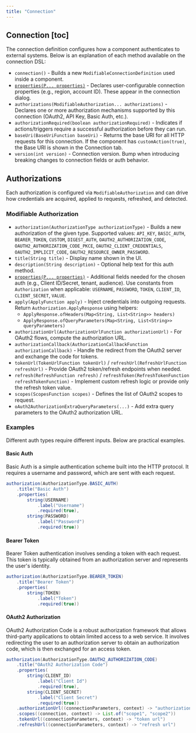 ```yaml
---
title: "Connection"
---
```


## Connection [toc]

The connection definition configures how a component authenticates to external systems. Below is an explanation of each method available on the connection DSL:

- `connection()` - Builds a new `ModifiableConnectionDefinition` used inside a component.
- [`properties(P... properties)`](/developer-guide/component-specification/property) - Declares user-configurable connection properties (e.g., region, account ID). These appear in the connection dialog.
- `authorizations(ModifiableAuthorization... authorizations)` - Declares one or more authorization mechanisms supported by this connection (OAuth2, API Key, Basic Auth, etc.).
- `authorizationRequired(boolean authorizationRequired)` - Indicates if actions/triggers require a successful authorization before they can run.
- `baseUri(BaseUriFunction baseUri)` - Returns the base URI for all HTTP requests for this connection. If the component has `customAction(true)`, the Base URI is shown in the Connection tab.
- `version(int version)` - Connection version. Bump when introducing breaking changes to connection fields or auth behavior.

## Authorizations

Each authorization is configured via `ModifiableAuthorization` and can drive how credentials are acquired, applied to requests, refreshed, and detected.

### Modifiable Authorization

- `authorization(AuthorizationType authorizationType)` - Builds a new authorization of the given type. Supported values: `API_KEY`, `BASIC_AUTH`, `BEARER_TOKEN`, `CUSTOM`, `DIGEST_AUTH`, `OAUTH2_AUTHORIZATION_CODE`, `OAUTH2_AUTHORIZATION_CODE_PKCE`, `OAUTH2_CLIENT_CREDENTIALS`, `OAUTH2_IMPLICIT_CODE`, `OAUTH2_RESOURCE_OWNER_PASSWORD`.
- `title(String title)` - Display name shown in the UI.
- `description(String description)` - Optional help text for this auth method.
- [`properties(P... properties)`](/developer-guide/component-specification/property) - Additional fields needed for the chosen auth (e.g., Client ID/Secret, tenant, audience). Use constants from `Authorization` when applicable: `USERNAME`, `PASSWORD`, `TOKEN`, `CLIENT_ID`, `CLIENT_SECRET`, `VALUE`.
- `apply(ApplyFunction apply)` - Inject credentials into outgoing requests. Return `Authorization.ApplyResponse` using helpers:
  - `ApplyResponse.ofHeaders(Map<String, List<String>> headers)`
  - `ApplyResponse.ofQueryParameters(Map<String, List<String>> queryParameters)`
- `authorizationUrl(AuthorizationUrlFunction authorizationUrl)` - For OAuth2 flows, compute the authorization URL.
- `authorizationCallback(AuthorizationCallbackFunction authorizationCallback)` - Handle the redirect from the OAuth2 server and exchange the code for tokens.
- `tokenUrl(TokenUrlFunction tokenUrl)` / `refreshUrl(RefreshUrlFunction refreshUrl)` - Provide OAuth2 token/refresh endpoints when needed.
- `refresh(RefreshFunction refresh)` / `refreshToken(RefreshTokenFunction refreshTokenFunction)` - Implement custom refresh logic or provide only the refresh token value.
- `scopes(ScopesFunction scopes)` - Defines the list of OAuth2 scopes to request.
- `oAuth2AuthorizationExtraQueryParameters(...)` - Add extra query parameters to the OAuth2 authorization URL.

### Examples

Different auth types require different inputs. Below are practical examples.

#### Basic Auth

Basic Auth is a simple authentication scheme built into the HTTP protocol. It requires a username and password, which are sent with each request.

```java
authorization(AuthorizationType.BASIC_AUTH)
    .title("Basic Auth")
    .properties(
        string(USERNAME)
            .label("Username")
            .required(true),
        string(PASSWORD)
            .label("Password")
            .required(true))
```

#### Bearer Token

Bearer Token authentication involves sending a token with each request. This token is typically obtained from an authorization server and represents the user's identity.

```java
authorization(AuthorizationType.BEARER_TOKEN)
    .title("Bearer Token")
    .properties(
        string(TOKEN)
            .label("Token")
            .required(true))
```

#### OAuth2 Authorization

OAuth2 Authorization Code is a robust authorization framework that allows third-party applications to obtain limited access to a web service. It involves redirecting the user to an authorization server to obtain an authorization code, which is then exchanged for an access token.

```java
authorization(AuthorizationType.OAUTH2_AUTHORIZATION_CODE)
    .title("OAuth2 Authorization Code")
    .properties(
        string(CLIENT_ID)
            .label("Client Id")
            .required(true),
        string(CLIENT_SECRET)
            .label("Client Secret")
            .required(true))
    .authorizationUrl((connectionParameters, context) -> "authorization url")
    .scopes((connection, context) -> List.of("scope1", "scope2"))
    .tokenUrl((connectionParameters, context) -> "token url")
    .refreshUrl((connectionParameters, context) -> "refresh url")
```
